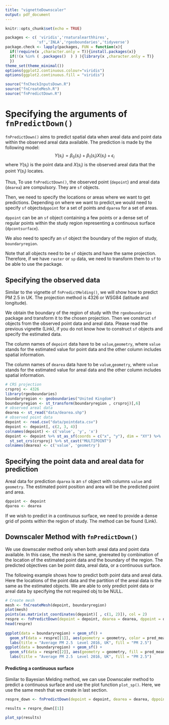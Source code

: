 ```yaml
---
title: "vignetteDownscaler"
output: pdf_document
---
```


```r
knitr::opts_chunk$set(echo = TRUE)
```

```r
packages <- c( 'viridis','rnaturalearthhires',
              'sf','INLA','rgeoboundaries','tidyverse')
package.check <- lapply(packages, FUN = function(x){
  if(!require(x ,character.only = T)){install.packages(x)}
  if(!(x %in% ( .packages()  ) ) ){library(x ,character.only = T)}
  })
theme_set(theme_minimal())
options(ggplot2.continuous.colour="viridis")
options(ggplot2.continuous.fill = "viridis")
```

```r
source("fnCheckInputsDown.R")
source("fnCreateMesh.R")
source("fnPredictDown.R")
```

# Specifying the arguments of `fnPredictDown()`

`fnPredictDown()` aims to predict spatial data when areal data and point data within the observed areal data available. The prediction is made by the following model:
$$
Y(s_i) = \beta_0(s_i) + \beta_1(s_i)X(s_i) + \epsilon_i
$$
where $Y(s_i)$ is the point data and $X(s_i)$ is the observed areal data that the point $Y(s_i)$ locates. 

Thus, To use `fnPredictDown()`, the observed point (`depoint`) and areal data (`dearea`) are compulsory. They are `sf` objects. 

Then, we need to specify the locations or areas where we want to get predictions. 
Depending on where we want to predict,we would need to specify `sf` objects`dppoint` for a set of points and `dparea` for a set of areas.

`dppoint` can be an `sf` object containing a few points or a dense set of regular points within the study region representing a continuous surface
(`dpcontsurface`).

We also need to specify an `sf` object the boundary of the region of study, `boundaryregion`.

Note that all objects need to be `sf` objects and have the same projection.
Therefore, if we have `raster` or `sp` data, we need to transform them to `sf` to be able to use the package.

## Specifying the observed data


Similar to the vignette of `fnPredictMelding()`, we will show how to predict PM 2.5 in UK. The projection method is 4326 or WSG84 (latitude and longitude).
 
We obtain the boundary of the region of study with the `rgeoboundaries` package and transform it to the chosen projection. Then we construct `sf` objects from the observed point data and areal data. 
Please read the previous vignette (Link), if you do not know how to construct `sf` objects and specify the estimated data.  

The column names of `depoint` data have to be `value`,`geometry`, where `value` stands for the estimated value for point data and the other column includes spatial information.

The column names of `dearea` data have to be `value`,`geometry`, where `value` stands for the estimated value for areal data and the other column includes spatial information.
```r
# CRS projection
crsproj <- 4326
library(rgeoboundaries)
boundaryregion <- geoboundaries("United Kingdom")
boundaryregion <- st_transform(boundaryregion , crsproj)[,6]
# observed areal data
dearea <- st_read("data/dearea.shp")
# observed point data
depoint <- read.csv("data/pointdata.csv")
depoint <- depoint[, c(2, 3, 4)]
colnames(depoint) <- c('value', 'y', 'x')
depoint <- depoint %>% st_as_sf(coords = c("x", "y"), dim = "XY") %>%
  st_set_crs(crsproj) %>% st_cast("MULTIPOINT")
colnames(dearea) <- c('value', 'geometry')
```

## Specifying the point data and areal data for prediction

Areal data for prediction `dparea` is an `sf` object with columns `value` and `geometry`.
The estimated point position and area will be the predicted point and area. 

```r
dppoint <- depoint
dparea <- dearea
```

If we wish to predict in a continuous surface, we need to provide a dense grid of points within the region of study. The method can be found (Link). 

## Downscaler Method with `fnPredictDown()`

We use downscaler method only when both areal data and point data available. In this case, the mesh is the same, gnereated by combination of the location of the estimated point data and the boundary of the region. The predicted objectives can be point data, areal data, or a continuous surface. 

The following example shows how to predict both point data and areal data. Here the locations of the point data and the partition of the areal data is the same as the estimated objects. We are able to only predict point data or areal data by specifying the not required obj to be NULL.

```r
# Create mesh
mesh <- fnCreateMesh(depoint, boundaryregion)
plot(mesh)
points(as.matrix(st_coordinates(depoint)[ , c(1, 2)]), col = 2)
respre <- fnPredictDown(depoint = depoint, dearea = dearea, dppoint = dppoint, dparea = dparea, boundaryregion = boundaryregion, mesh = mesh)
head(respre)
  
ggplot(data = boundaryregion) + geom_sf() +
  geom_sf(data = respre[[1]], aes(geometry = geometry, color = pred_mean))+
  labs(title = "Average PM 2.5  Level 2016, UK", fill = "PM 2.5")
ggplot(data = boundaryregion) + geom_sf() +
  geom_sf(data = respre[[2]], aes(geometry = geometry, fill = pred_mean))+
  labs(title = "Average PM 2.5  Level 2016, UK", fill = "PM 2.5")
```

#### Predicting a continuous surface

Similar to Bayesian Melding method, we can use Downscaler method to predict a continuous surface and use the plot function `plot_sp()`. Here, we use the same mesh that we create in last section. 

```r
respre_down <- fnPredictDown(depoint = depoint, dearea = dearea, dppoint = dpcontsurface, dparea = NULL, boundaryregion = boundaryregion, mesh = mesh)

results = respre_down[[1]]

plot_sp(results)
```
